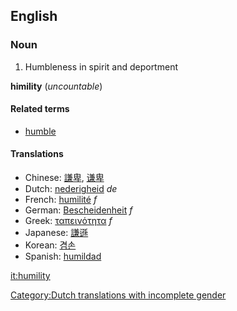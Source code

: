 ==English==
===Noun===
#Humbleness in spirit and deportment
'''himility''' (''uncountable'')

====Related terms====
*[[humble]]

====Translations====
*Chinese: [[謙卑]], [[谦卑]]
*Dutch: [[nederigheid]] ''de'' [[Category:Dutch translations with incomplete gender]]
*French: [[humilité]] ''f''
*German: [[Bescheidenheit]] ''f''
*Greek: [[ταπεινότητα]] ''f''
*Japanese: [[謙遜]]
*Korean: [[겸손]]
*Spanish: [[humildad]]

[[it:humility]]